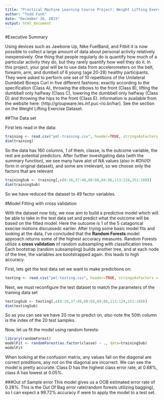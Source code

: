 ```yaml
---
title: "Practical Machine Learning Course Project: Weight Lifting Exercise Dataset"
author: "Todd Funk"
date: "December 26, 2015"
output: html_document
---
```


#Executive Summary

Using devices such as Jawbone Up, Nike FuelBand, and Fitbit it is now possible to collect a large amount of data about personal activity relatively inexpensively.  One thing that people regularly do is quantify how much of a particular activity they do, but they rarely quantify how well they do it. In this project, your goal will be to use data from accelerometers on the belt, forearm, arm, and dumbell of 6 young (age 20-28) healthy participants. They were asked to perform one set of 10 repetitions of the Unilateral Dumbbell Biceps Curl in five different fashions: exactly according to the specification (Class A), throwing the elbows to the front (Class B), lifting the dumbbell only halfway (Class C), lowering the dumbbell only halfway (Class D) and throwing the hips to the front (Class E).
information is available from the website here: (http://groupware.les.inf.puc-rio.br/har). See the section on the Weight Lifting Exercise Dataset.

##The Data set

First lets read in the data:

```r
training <- read.csv("pml-training.csv", header=TRUE, stringsAsFactors = FALSE, na.strings = c("NA","#DIV/0!",""))
dim(training)
```

So the data has 160 columns, 1 of them, classe, is the outcome variable, the rest are potential predictors. After further investigating data (with the summary function), we see many have alot of NA values (also in #DIV/0! form in original dataset), and some are irrelevant, so we choose only the factors that are relevant

```r
trainingSub <- training[,c(8:10,37:49,60:68,84:86,113:124,151:160)]
dim(trainingSub)
```

So we have reduced the dataset to 49 factor variables.

#Model Fitting with cross validation

With the dataset now tidy, we now aim to build a predictive model which will be able to take in the test data set and predict what the outcome will be based on the fitted model. Here the outcome is 1 of the 5 catagorical execise motions discussedc earlier. After trying some basic model fits and looking at the data, I've concluded that the **Random Forests** model approach returns some of the highest accuracy measures. Random Forests utilize a **cross validation** of random subsampling with classification trees. Each bootstrap (random subsampling) builds another tree, and at each node of the tree, the variables are bootstrapped again. this leads to high accuracy.

First, lets get the test data set we want to make predictions on:

```r
testing <- read.csv("pml-testing.csv", header=TRUE, stringsAsFactors = FALSE, na.strings = c("NA","#DIV/0!",""))
```

Next, we must reconfigure the test dataset to match the parameters of the training data set

```r
testingSub <- testing[,c(8:10,37:49,60:68,84:86,113:124,151:160)]
dim(testingSub)
```

So as you can see we have 20 row to predict on, also note the 50th column is the index of the 20 test samples.

Now, let us fit the model using random forests:

```r
library(randomForest)
modelFit <- randomForest(as.factor(classe) ~ ., data=trainingSub)
modelFit
```

When looking at the confusion matrix, any values fall on the diagonal are correct preditions, any not on the diagonal are incorrect. We can see the model is pretty accurate. Class D has the highest class error rate, at 0.68%, class A has lowest at 0.05%.

###Out of Sample error
This model gives us a OOB estimated error rate of 0.28%. This is the Out Of Bag error rate(random forests utilizing bagging), so I can expect a 99.72% accuracy if were to apply the model to a test set. 